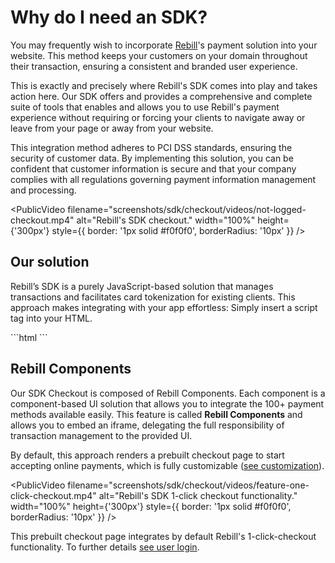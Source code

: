 
# Why do I need an SDK?

You may frequently wish to incorporate [Rebill](https://rebill.com/)'s payment solution into your website. This method keeps your customers on your domain throughout their transaction, ensuring a consistent and branded user experience.

This is exactly and precisely where Rebill's SDK comes into play and takes action here. Our SDK offers and provides a comprehensive and complete suite of tools that enables and allows you to use Rebill's payment experience without requiring or forcing your clients to navigate away or leave from your page or away from your website.

This integration method adheres to PCI DSS standards, ensuring the security of customer data. By implementing this solution, you can be confident that customer information is secure and that your company complies with all regulations governing payment information management and processing.

<PublicVideo
  filename="screenshots/sdk/checkout/videos/not-logged-checkout.mp4"
  alt="Rebill's SDK checkout."
  width="100%"
  height={'300px'}
  style={{ border: '1px solid #f0f0f0', borderRadius: '10px' }}
/>


## Our solution

Rebill’s SDK is a purely JavaScript-based solution that manages transactions and facilitates card tokenization for existing clients. This approach makes integrating with your app effortless: Simply insert a script tag into your HTML.

<CodeGroup>
  ```html
  <script src="https://sdk.rebill.com/v3/rebill.js"></script>
  ```
</CodeGroup>

## **Rebill Components**

Our SDK Checkout is composed of Rebill Components. Each component is a component-based UI solution that allows you to integrate the 100+ payment methods available easily. This feature is called **Rebill Components** and allows you to embed an iframe, delegating the full responsibility of transaction management to the provided UI.

By default, this approach renders a prebuilt checkout page to start accepting online payments, which is fully customizable ([see customization](https://docs.rebill.com/sdk/checkout#display)).


<PublicVideo
  filename="screenshots/sdk/checkout/videos/feature-one-click-checkout.mp4"
  alt="Rebill's SDK 1-click checkout functionality."
  width="100%"
  height={'300px'}
  style={{ border: '1px solid #f0f0f0', borderRadius: '10px' }}
/>

This prebuilt checkout page integrates by default Rebill's 1-click-checkout functionality. To further details [see user login](https://docs.rebill.com/sdk/checkout#user-login).
